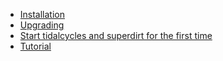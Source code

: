 * [[Installation]]
* [[Upgrading]]
* [[Start tidalcycles and superdirt for the first time]]
* [[Tutorial]]